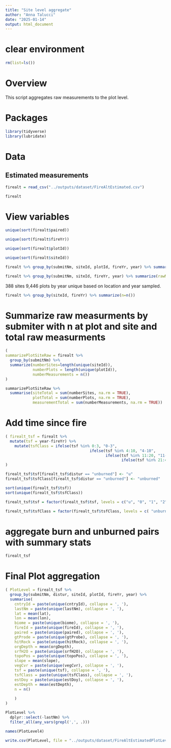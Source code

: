 ```yaml
---
title: "Site level aggregate"
author: "Anna Talucci"
date: "2025-01-14"
output: html_document
---
```


# clear environment
```r
rm(list=ls())
```

# Overview

This script aggregates raw measurements to the plot level. 

# Packages

```r
library(tidyverse)
library(lubridate)
```


# Data

## Estimated measurements

```r
firealt = read_csv("../outputs/dataset/FireAltEstimated.csv")
```

```r
firealt
```

# View variables

```r
unique(sort(firealt$paired))
```

```r
unique(sort(firealt$fireYr))
```
```r
unique(sort(firealt$plotId))
```

```r
unique(sort(firealt$siteId))
```


```r
firealt %>% group_by(submitNm, siteId, plotId, fireYr, year) %>% summarize(rawMeasurements=n())
```

```r
firealt %>% group_by(submitNm, siteId, fireYr, year) %>% summarize(rawMeasurments=n())
```
388 sites 9,446 plots by year unique based on location and year sampled.

```r
firealt %>% group_by(siteId, fireYr) %>% summarize(n=n())
```

# Summarize raw measurments by submiter with n at plot and site and total raw measurments

```r
(
summarizePlotSiteRaw = firealt %>% 
  group_by(submitNm) %>% 
  summarize(numberSites=length(unique(siteId)),       
            numberPlots = length(unique(plotId)),       
            numberMeasurements = n()) 
)
```
```r
summarizePlotSiteRaw %>% 
  summarise(siteTotal = sum(numberSites, na.rm = TRUE),
            plotTotal = sum(numberPlots, na.rm = TRUE),
            measurementTotal = sum(numberMeasurements, na.rm = TRUE))
```

# Add time since fire

```r
( firealt_tsf = firealt %>% 
  mutate(tsf = year-fireYr) %>%
    mutate(tsfClass = ifelse(tsf %in% 0:3, "0-3",
                                     ifelse(tsf %in% 4:10, "4-10",
                                            ifelse(tsf %in% 11:20, "11-20",
                                                   ifelse(tsf %in% 21:40, "21-40", ">40")))))
)

```

```r
firealt_tsf$tsf[firealt_tsf$distur == "unburned"] <- "u"
firealt_tsf$tsfClass[firealt_tsf$distur == "unburned"] <- "unburned"
```

```r
sort(unique(firealt_tsf$tsf))
sort(unique(firealt_tsf$tsfClass))
```
```r
firealt_tsf$tsf = factor(firealt_tsf$tsf, levels = c("u", "0", "1", "2", "3", "4", "5", "6", "7", "8", "9", "10", "11", "12", "13", "14", "15", "16", "17","19", "20", "21", "29", "30", "31", "32",  "33", "35", "36", "39", "40", "41", "45", "46", "47", "48", "49", "50", "52", "114"))
```

```r
firealt_tsf$tsfClass = factor(firealt_tsf$tsfClass, levels = c( "unburned", "0-3", "4-10", "11-20", "21-40", ">40"))
```

# aggregate burn and unburned pairs with summary stats

```r
firealt_tsf
```

# Final Plot aggregation

```r
( PlotLevel = firealt_tsf %>% 
  group_by(submitNm, distur, siteId, plotId, fireYr, year) %>%
  summarise(
    cntryId = paste(unique(cntryId), collapse = ', '),
    lastNm = paste(unique(lastNm), collapse = ', '),
    lat = mean(lat),
    lon = mean(lon),
    biome = paste(unique(biome), collapse = ', '),
    fireId = paste(unique(fireId), collapse = ', '),
    paired = paste(unique(paired), collapse = ', '),
    gtProde = paste(unique(gtProbe), collapse = ', '),
    hitRock = paste(unique(hitRock), collapse = ', '),
    orgDepth = mean(orgDepth),
    srfH2O = paste(unique(srfH2O), collapse = ', '),
    topoPos = paste(unique(topoPos), collapse = ', '),
    slope = mean(slope),
    vegCvr = paste(unique(vegCvr), collapse = ', '),
    tsf = paste(unique(tsf), collapse = ', '),
    tsfClass = paste(unique(tsfClass), collapse = ', '),
    estDoy = paste(unique(estDoy), collapse = ', '),
    estDepth = mean(estDepth),
    n = n()
    
    )
)
```

```r
PlotLevel %>% 
  dplyr::select(-lastNm) %>% 
  filter_all(any_vars(grepl(',', .)))
```
```r
names(PlotLevel4)
```


```r
write.csv(PlotLevel, file = "../outputs/dataset/FireAltEstimatedPlotLevel.csv", row.names=FALSE)
```

